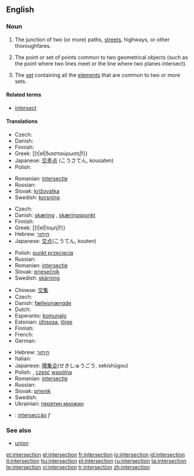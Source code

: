 ==English==
{{wikipedia}}

===Noun===
{{en-noun}}

# The junction of two (or more) paths, [[street]]s, highways, or other thoroughfares.
# {{geometry}} The point or set of points common to two geometrical objects (such as the point where two lines meet or the line where two planes intersect).
# {{settheory}} The [[set]] containing all the [[element]]s that are common to two or more sets.

====Related terms====
* [[intersect]]

====Translations====
{{trans-top|junction of two or more paths, etc}}
* Czech: {{t-|cs|křižovatka|f}}
* Danish: {{t-|da|kryds|n}}
* Finnish: {{t-|fi|risteys}}
* Greek: [[t|el|διασταύρωση|f}}
* Japanese: [[交差]][[点]] (こうさてん, kousaten)
* Polish: {{t+|pl|skrzyżowanie|n}}
{{trans-mid}}
* Romanian: [[intersecţie]] {{f}}
* Russian: {{t|ru|перекрёсток|m|tr=p'er'ekr'óstok|sc=Cyrl}}
* Slovak: [[križovatka]] {{f}}
* Swedish: [[korsning]] {{c}}
{{trans-bottom}}

{{trans-top|in geometry}}
* Czech: {{t-|cs|průsečík|m}}
* Danish: [[skæring]] {{c}}, [[skæringspunkt]] {{n}}
* Finnish: {{t-|fi|leikkauspiste}}
* Greek: [[t|el|τομή|f}}
* Hebrew: [[חיתוך]]
* Japanese: [[交点]](こうてん, kouten)
{{trans-mid}}
* Polish: [[punkt przecięcia]] {{m}}
* Russian: {{t|ru|пересечение|n|tr=p'er'es'ečénije|sc=Cyrl}}
* Romanian: [[intersecţie]] {{f}}
* Slovak: [[priesečník]] {{m}}
* Swedish: [[skärning]] {{c}}
{{trans-bottom}}

{{trans-top|in set theory}}
* Chinese: [[交集]]
* Czech: {{t-|cs|průnik|m}}
* Danish: [[fællesmængde]] {{c}}
* Dutch: {{t+|nl|doorsnede}}
* Esperanto: [[komunaĵo]]
* Estonian: [[ühisosa]], [[lõige]]
* Finnish: {{t-|fi|leikkaus}}
* French: {{t+|fr|intersection|f}}
* German: {{t+|de|Durchschnitt}}
{{trans-mid}}
* Hebrew: [[חיתוך]]
* Italian: {{t+|it|intersezione|f}}
* Japanese: [[積集合]](せきしゅうごう, sekishūgou)
* Polish: {{t|pl|przekrój|m}}, [[część]] [[wspólny|wspólna]] {{f}}
* Romanian: [[intersecţie]] {{f}}
* Russian: {{t|ru|пересечение|n|tr=p'er'es'ečénije|sc=Cyrl}}
* Slovak: [[prienik]] {{m}}
* Swedish: {{t+|sv|snitt|n}}
* Ukrainian: [[перетин множин]]
{{trans-bottom}}

{{checktrans-top}}
* {{ttbc|Portuguese}}: [[intersecção]] ''f''
{{checktrans-bottom}}

===See also===
* [[union]]

[[et:intersection]]
[[el:intersection]]
[[fr:intersection]]
[[io:intersection]]
[[id:intersection]]
[[it:intersection]]
[[hu:intersection]]
[[pl:intersection]]
[[ru:intersection]]
[[ta:intersection]]
[[te:intersection]]
[[vi:intersection]]
[[tr:intersection]]
[[zh:intersection]]